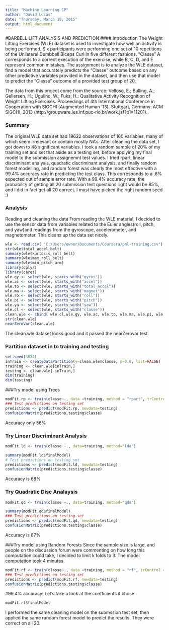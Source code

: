 ```yaml
---
title: "Machine Learning CP"
author: "David Lucas"
date: "Thursday, March 19, 2015"
output: html_document
---
```

#BARBELL LIFT ANALYSIS AND PREDICTION
#### Introduction
The Weight Lifting Exercises (WLE) dataset is used to investigate how well an activity is being performed. Six participants were performing one set of 10 repetitions of the Unilateral Dumbbell Biceps Curl in five different fashions.
"Classe" A corresponds to a correct execution of the exercise, while B, C, D, and E represent common mistakes.
The assignment is to analyze the WLE dataset, find a model that accurately predicts the "Classe" outcome based on any
other predictive variables provided in the dataset, and then use that model to predict the "Classe" outcome of a
provided test group of 20.

The data from this project come from the source:
Velloso, E.; Bulling, A.; Gellersen, H.; Ugulino, W.; Fuks, H.: Qualitative Activity Recognition of Weight Lifting Exercises. Proceedings of 4th International Conference in Cooperation with SIGCHI (Augmented Human '13). Stuttgart, Germany: ACM SIGCHI, 2013 (http://groupware.les.inf.puc-rio.br/work.jsf?p1=11201).

### Summary
The original WLE data set had 19622 observations of 160 variables, many of which seem irrelevant or contain mostly NA's.
After cleaning the data set, I got down to 48 significant variables. I took a random sample of 20% of my training set
and set that aside as a testing set, before applying my final model to the submission assignemnt test values.
I tried rpart, linear discriminant analysis, quadratic discriminant analysis, and finally random forest modelling, 
and random forest was clearly the most effective with a 99.4% accuracy rate in predicting the test class. This corresponds to a .6% expected out of sample error rate. 
 With a 99.4% accuracy rate, the probability of getting all 20 submission test questions right would be 85%, and I did in
 fact get all 20 correct. I must have picked the right random seed :)
 
### Analysis
Reading and cleaning the data
From reading the WLE material, I decided to use the sensor data from variables related to the Euler angles(roll, pitch,
and yaw)and readings from the gyroscope, accelerometer, and magnetometer. This cleans up the data set nicely.
```r
wle <- read.csv( "C:/Users/owner/Documents/Coursera/pml-training.csv")
str(wle$total_accel_belt)
summary(wle$kurtosis_roll_belt)
summary(wle$max_roll_belt)
summary(wle$min_pitch_arm)
library(dplyr)
library(caret)
wle.gy <- select(wle, starts_with("gyros"))
wle.ac <- select(wle, starts_with("accel"))
wle.to <- select(wle, starts_with("total_accel"))
wle.ma <- select(wle, starts_with("magnet"))
wle.ro <- select(wle, starts_with("roll"))
wle.pi <- select(wle, starts_with("pitch"))
wle.ya <- select(wle, starts_with("yaw"))
wle.cl <- select(wle, starts_with("classe"))
clean.wle <- cbind( wle.cl,wle.gy, wle.ac, wle.to, wle.ma, wle.pi, wle.ya)
str(clean.wle)
nearZeroVar(clean.wle)
```
The clean.wle dataset looks good and it passed the nearZerovar test.

### Partition dataset in to training and testing
```r
set.seed(3624)
inTrain <- createDataPartition(y=clean.wle$classe, p=0.8, list=FALSE)
training <- clean.wle[inTrain,]
testing <- clean.wle[-inTrain,]
dim(training)
dim(testing)
```

###Try model using Trees
```r
modFit.rp <- train(classe~., data =training, method = "rpart", trControl = trainControl(method ="cv", number =3))
### Test predictions on testing set
predictions <- predict(modFit.rp, newdata=testing)
confusionMatrix(predictions,testing$classe)
```
Accuracy only 56%

### Try Linear Discriminant Analysis
```r
modFit.ld <- train(classe ~., data=training, method="lda")

summary(modFit.ld$finalModel)
# Test predictions on testing set
predictions <- predict(modFit.ld, newdata=testing)
confusionMatrix(predictions,testing$classe)
```
Accuracy is 68%

### Try Quadratic Disc Analaysis
```r
modFit.qd <- train(classe ~., data=training, method="qda")

summary(modFit.qd$finalModel)
### Test predictions on testing set
predictions <- predict(modFit.qd, newdata=testing)
confusionMatrix(predictions,testing$classe)
```
Accuracy is 87%

###Try model using Random Forests
Since the sample size is large, and people on the discussion forum were commenting on how long this 
computation could take, I decided to limit k folds to 3. The model computation took 4 minutes.
```r
modFit.rf <- train(classe~., data =training, method = "rf", trControl = trainControl(method ="cv", number =3))
### Test predictions on testing set
predictions <- predict(modFit.rf, newdata=testing)
confusionMatrix(predictions,testing$classe)
```
#99.4% accuracy!
Let's take a look at the coefficients it chose:
```r

modFit.rf$finalModel
```
I performed the same cleaning model on the submssion test set, then applied the same random forest model
to predict the results. They were correct on all 20.


